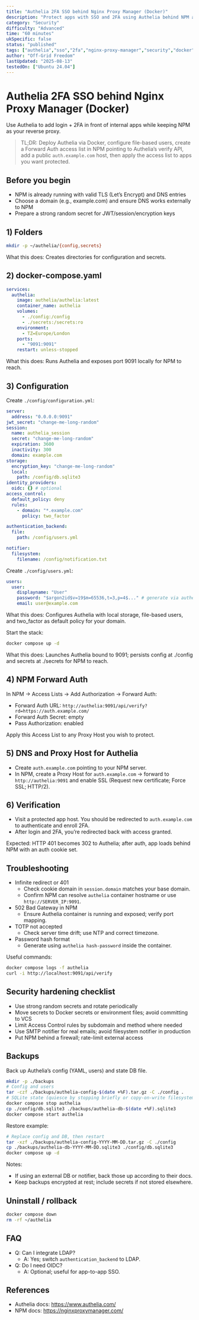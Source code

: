 ```yaml
---
title: "Authelia 2FA SSO behind Nginx Proxy Manager (Docker)"
description: "Protect apps with SSO and 2FA using Authelia behind NPM as a forward auth provider."
category: "Security"
difficulty: "Advanced"
time: "60 minutes"
ukSpecific: false
status: "published"
tags: ["authelia","sso","2fa","nginx-proxy-manager","security","docker"]
author: "Off-Grid Freedom"
lastUpdated: "2025-08-13"
testedOn: ["Ubuntu 24.04"]
---
```


# Authelia 2FA SSO behind Nginx Proxy Manager (Docker)

Use Authelia to add login + 2FA in front of internal apps while keeping NPM as your reverse proxy.

> TL;DR: Deploy Authelia via Docker, configure file-based users, create a Forward Auth access list in NPM pointing to Authelia’s verify API, add a public `auth.example.com` host, then apply the access list to apps you want protected.

## Before you begin
- NPM is already running with valid TLS (Let’s Encrypt) and DNS entries
- Choose a domain (e.g., example.com) and ensure DNS works externally to NPM
- Prepare a strong random secret for JWT/session/encryption keys

## 1) Folders

```bash
mkdir -p ~/authelia/{config,secrets}
```

What this does: Creates directories for configuration and secrets.

## 2) docker-compose.yaml

```yaml
services:
  authelia:
    image: authelia/authelia:latest
    container_name: authelia
    volumes:
      - ./config:/config
      - ./secrets:/secrets:ro
    environment:
      - TZ=Europe/London
    ports:
      - "9091:9091"
    restart: unless-stopped
```

What this does: Runs Authelia and exposes port 9091 locally for NPM to reach.

## 3) Configuration

Create `./config/configuration.yml`:

```yaml
server:
  address: "0.0.0.0:9091"
jwt_secret: "change-me-long-random"
session:
  name: authelia_session
  secret: "change-me-long-random"
  expiration: 3600
  inactivity: 300
  domain: example.com
storage:
  encryption_key: "change-me-long-random"
  local:
    path: /config/db.sqlite3
identity_providers:
  oidc: {} # optional
access_control:
  default_policy: deny
  rules:
    - domain: "*.example.com"
      policy: two_factor

authentication_backend:
  file:
    path: /config/users.yml

notifier:
  filesystem:
    filename: /config/notification.txt
```

Create `./config/users.yml`:

```yaml
users:
  user:
    displayname: "User"
    password: "$argon2id$v=19$m=65536,t=3,p=4$..." # generate via authelia hash-password
    email: user@example.com
```

What this does: Configures Authelia with local storage, file-based users, and two_factor as default policy for your domain.

Start the stack:

```bash
docker compose up -d
```

What this does: Launches Authelia bound to 9091; persists config at ./config and secrets at ./secrets for NPM to reach.

## 4) NPM Forward Auth

In NPM → Access Lists → Add Authorization → Forward Auth:
- Forward Auth URL: `http://authelia:9091/api/verify?rd=https://auth.example.com/`
- Forward Auth Secret: empty
- Pass Authorization: enabled

Apply this Access List to any Proxy Host you wish to protect.

## 5) DNS and Proxy Host for Authelia

- Create `auth.example.com` pointing to your NPM server.
- In NPM, create a Proxy Host for `auth.example.com` → forward to `http://authelia:9091` and enable SSL (Request new certificate; Force SSL; HTTP/2).

## 6) Verification

- Visit a protected app host. You should be redirected to `auth.example.com` to authenticate and enroll 2FA.
- After login and 2FA, you’re redirected back with access granted.

Expected: HTTP 401 becomes 302 to Authelia; after auth, app loads behind NPM with an auth cookie set.

## Troubleshooting
- Infinite redirect or 401
  - Check cookie domain in `session.domain` matches your base domain.
  - Confirm NPM can resolve `authelia` container hostname or use `http://SERVER_IP:9091`.
- 502 Bad Gateway in NPM
  - Ensure Authelia container is running and exposed; verify port mapping.
- TOTP not accepted
  - Check server time drift; use NTP and correct timezone.
- Password hash format
  - Generate using `authelia hash-password` inside the container.

Useful commands:
```bash
docker compose logs -f authelia
curl -i http://localhost:9091/api/verify
```

## Security hardening checklist
- Use strong random secrets and rotate periodically
- Move secrets to Docker secrets or environment files; avoid committing to VCS
- Limit Access Control rules by subdomain and method where needed
- Use SMTP notifier for real emails; avoid filesystem notifier in production
- Put NPM behind a firewall; rate-limit external access

## Backups

Back up Authelia’s config (YAML, users) and state DB file.

```bash
mkdir -p ./backups
# Config and users
tar -czf ./backups/authelia-config-$(date +%F).tar.gz -C ./config .
# SQLite state (quiesce by stopping briefly or copy-on-write filesystem)
docker compose stop authelia
cp ./config/db.sqlite3 ./backups/authelia-db-$(date +%F).sqlite3
docker compose start authelia
```

Restore example:

```bash
# Replace config and DB, then restart
tar -xzf ./backups/authelia-config-YYYY-MM-DD.tar.gz -C ./config
cp ./backups/authelia-db-YYYY-MM-DD.sqlite3 ./config/db.sqlite3
docker compose up -d
```

Notes:
- If using an external DB or notifier, back those up according to their docs.
- Keep backups encrypted at rest; include secrets if not stored elsewhere.

## Uninstall / rollback
```bash
docker compose down
rm -rf ~/authelia
```

## FAQ
- Q: Can I integrate LDAP?
  - A: Yes; switch `authentication_backend` to LDAP.
- Q: Do I need OIDC?
  - A: Optional; useful for app-to-app SSO.

## References
- Authelia docs: https://www.authelia.com/
- NPM docs: https://nginxproxymanager.com/
